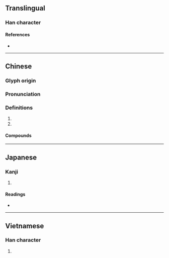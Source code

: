 {{character info/new}}
==Translingual==

===Han character===
{{Han char|rn=70|rad=方|as=07|sn=11|four=08211|canj=YSOSP|ids=⿸⿰方𠂉尼}}

====References====
* {{Han ref|kx=0484.020|dkj=13660|dj=0846.020|hdz=32181.030|uh=65CE|ud=26062|bh=B1DD|bd=45533}}

----

==Chinese==
{{zh-forms}}

===Glyph origin===
{{Han etym}}

===Pronunciation===
{{zh-pron
|m=nǐ
|c=nei5
|mc=y
|oc=y
|cat=a
}}

===Definitions===
{{zh-hanzi}}

# {{zh-used in|旖旎}}
# {{zh-used in|旎旎}}

====Compounds====
{{zh-der|旖旎|旎旎|旖旎風光|風光旖旎}}

----

==Japanese==

===Kanji===
{{ja-kanji|grade=|rs=方07}}

# {{defn|lang=ja|sort=方07}}

====Readings====
* {{ja-readings|on=[[じ]] (ji), [[に]] (ni), [[だ]] (da)|kun=[[たなびく]] (tanabiku)}}

----

==Vietnamese==

===Han character===
{{vi-readings|rs=方07|hanviet=[[nể]], [[nỉ]]}}

# {{defn|lang=vi|sort=方07}}